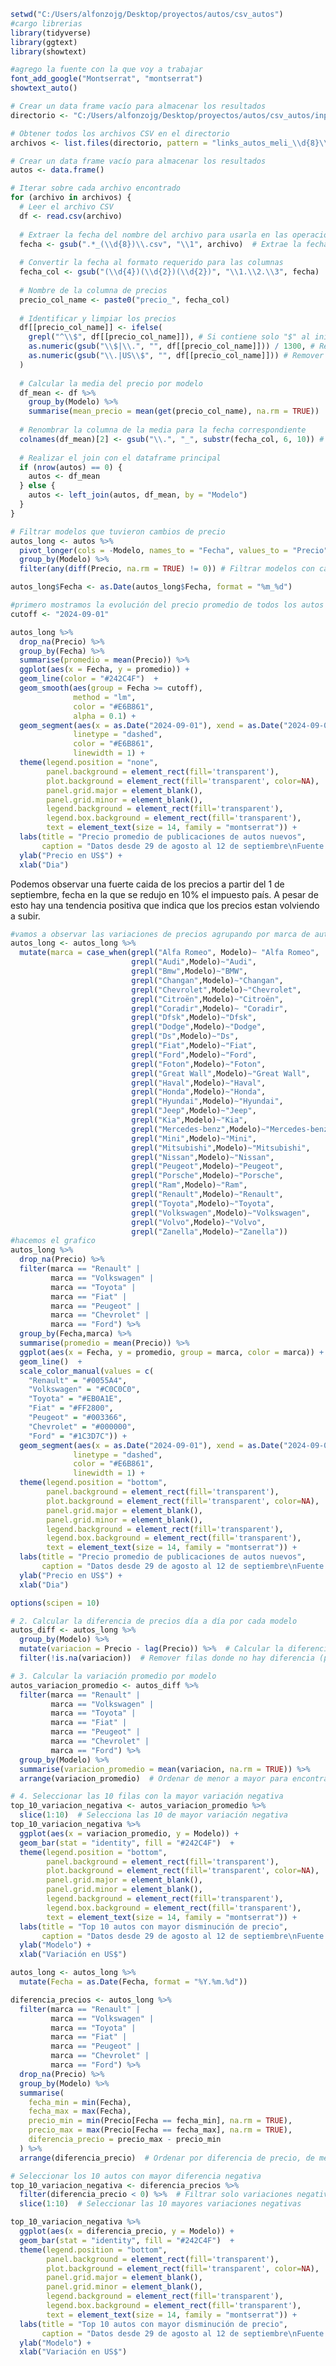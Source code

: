

```{r setup, include=FALSE}
setwd("C:/Users/alfonzojg/Desktop/proyectos/autos/csv_autos")
#cargo librerias
library(tidyverse)
library(ggtext)
library(showtext)
```
```{r}
#agrego la fuente con la que voy a trabajar
font_add_google("Montserrat", "montserrat")
showtext_auto()
```


```{r}
# Crear un data frame vacío para almacenar los resultados
directorio <- "C:/Users/alfonzojg/Desktop/proyectos/autos/csv_autos/input"

# Obtener todos los archivos CSV en el directorio
archivos <- list.files(directorio, pattern = "links_autos_meli_\\d{8}\\.csv", full.names = TRUE)

# Crear un data frame vacío para almacenar los resultados
autos <- data.frame()

# Iterar sobre cada archivo encontrado
for (archivo in archivos) {
  # Leer el archivo CSV
  df <- read.csv(archivo)
  
  # Extraer la fecha del nombre del archivo para usarla en las operaciones
  fecha <- gsub(".*_(\\d{8})\\.csv", "\\1", archivo)  # Extrae la fecha en formato YYYYMMDD
  
  # Convertir la fecha al formato requerido para las columnas
  fecha_col <- gsub("(\\d{4})(\\d{2})(\\d{2})", "\\1.\\2.\\3", fecha)
  
  # Nombre de la columna de precios
  precio_col_name <- paste0("precio_", fecha_col)
  
  # Identificar y limpiar los precios
  df[[precio_col_name]] <- ifelse(
    grepl("^\\$", df[[precio_col_name]]), # Si contiene solo "$" al inicio
    as.numeric(gsub("\\$|\\.", "", df[[precio_col_name]])) / 1300, # Remover símbolo "$" y dividir por 1300
    as.numeric(gsub("\\.|US\\$", "", df[[precio_col_name]])) # Remover "." y "US$"
  )
  
  # Calcular la media del precio por modelo
  df_mean <- df %>%
    group_by(Modelo) %>%
    summarise(mean_precio = mean(get(precio_col_name), na.rm = TRUE))
  
  # Renombrar la columna de la media para la fecha correspondiente
  colnames(df_mean)[2] <- gsub("\\.", "_", substr(fecha_col, 6, 10)) # Cambia la fecha a "MM_DD"
  
  # Realizar el join con el dataframe principal
  if (nrow(autos) == 0) {
    autos <- df_mean
  } else {
    autos <- left_join(autos, df_mean, by = "Modelo")
  }
}
```

```{r}
# Filtrar modelos que tuvieron cambios de precio
autos_long <- autos %>%
  pivot_longer(cols = -Modelo, names_to = "Fecha", values_to = "Precio") %>%
  group_by(Modelo) %>%
  filter(any(diff(Precio, na.rm = TRUE) != 0)) # Filtrar modelos con cambios en los precios

autos_long$Fecha <- as.Date(autos_long$Fecha, format = "%m_%d")
```

```{r}
#primero mostramos la evolución del precio promedio de todos los autos que tuvieron variaciones en los ultimos dias y agregamos lineas de tendencia
cutoff <- "2024-09-01"

autos_long %>%
  drop_na(Precio) %>%
  group_by(Fecha) %>%
  summarise(promedio = mean(Precio)) %>%
  ggplot(aes(x = Fecha, y = promedio)) +
  geom_line(color = "#242C4F")  +
  geom_smooth(aes(group = Fecha >= cutoff), 
              method = "lm",
              color = "#E6B861",
              alpha = 0.1) + 
  geom_segment(aes(x = as.Date("2024-09-01"), xend = as.Date("2024-09-01"), y = 30000, yend = 40000), 
              linetype = "dashed",
              color = "#E6B861",
              linewidth = 1) +
  theme(legend.position = "none", 
        panel.background = element_rect(fill='transparent'), 
        plot.background = element_rect(fill='transparent', color=NA), 
        panel.grid.major = element_blank(), 
        panel.grid.minor = element_blank(), 
        legend.background = element_rect(fill='transparent'),
        legend.box.background = element_rect(fill='transparent'),
        text = element_text(size = 14, family = "montserrat")) + 
  labs(title = "Precio promedio de publicaciones de autos nuevos",
       caption = "Datos desde 29 de agosto al 12 de septiembre\nFuente: Elaboración propia en base a datos obtenidos de MercadoLibre") +
  ylab("Precio en US$") +
  xlab("Dia")
```
Podemos observar una fuerte caida de los precios a partir del 1 de septiembre, fecha en la que se redujo en 10% el impuesto país. A pesar de esto hay una tendencia positiva que indica que los precios estan volviendo a subir.
```{r}
#vamos a observar las variaciones de precios agrupando por marca de auto, para eso primero creamos una columna de marca que nos permitira agrupar adecuadamente
autos_long <- autos_long %>%
  mutate(marca = case_when(grepl("Alfa Romeo", Modelo)~ "Alfa Romeo",
                           grepl("Audi",Modelo)~"Audi",
                           grepl("Bmw",Modelo)~"BMW",
                           grepl("Changan",Modelo)~"Changan",
                           grepl("Chevrolet",Modelo)~"Chevrolet",
                           grepl("Citroën",Modelo)~"Citroën",
                           grepl("Coradir",Modelo)~ "Coradir",
                           grepl("Dfsk",Modelo)~"Dfsk",
                           grepl("Dodge",Modelo)~"Dodge",
                           grepl("Ds",Modelo)~"Ds",
                           grepl("Fiat",Modelo)~"Fiat",
                           grepl("Ford",Modelo)~"Ford",
                           grepl("Foton",Modelo)~"Foton",
                           grepl("Great Wall",Modelo)~"Great Wall",
                           grepl("Haval",Modelo)~"Haval",
                           grepl("Honda",Modelo)~"Honda",
                           grepl("Hyundai",Modelo)~"Hyundai",
                           grepl("Jeep",Modelo)~"Jeep",
                           grepl("Kia",Modelo)~"Kia",
                           grepl("Mercedes-benz",Modelo)~"Mercedes-benz",
                           grepl("Mini",Modelo)~"Mini",
                           grepl("Mitsubishi",Modelo)~"Mitsubishi",
                           grepl("Nissan",Modelo)~"Nissan",
                           grepl("Peugeot",Modelo)~"Peugeot",
                           grepl("Porsche",Modelo)~"Porsche",
                           grepl("Ram",Modelo)~"Ram",
                           grepl("Renault",Modelo)~"Renault",
                           grepl("Toyota",Modelo)~"Toyota",
                           grepl("Volkswagen",Modelo)~"Volkswagen",
                           grepl("Volvo",Modelo)~"Volvo",
                           grepl("Zanella",Modelo)~"Zanella"))
#hacemos el grafico
autos_long %>%
  drop_na(Precio) %>%
  filter(marca == "Renault" |
         marca == "Volkswagen" |
         marca == "Toyota" |
         marca == "Fiat" |
         marca == "Peugeot" |
         marca == "Chevrolet" |
         marca == "Ford") %>%
  group_by(Fecha,marca) %>%
  summarise(promedio = mean(Precio)) %>%
  ggplot(aes(x = Fecha, y = promedio, group = marca, color = marca)) +
  geom_line()  +
  scale_color_manual(values = c(
    "Renault" = "#0055A4",   
    "Volkswagen" = "#C0C0C0",     
    "Toyota" = "#EB0A1E", 
    "Fiat" = "#FF2800", 
    "Peugeot" = "#003366", 
    "Chevrolet" = "#000000", 
    "Ford" = "#1C3D7C")) +
  geom_segment(aes(x = as.Date("2024-09-01"), xend = as.Date("2024-09-01"), y = 15000, yend = 40000), 
              linetype = "dashed",
              color = "#E6B861",
              linewidth = 1) +
  theme(legend.position = "bottom", 
        panel.background = element_rect(fill='transparent'), 
        plot.background = element_rect(fill='transparent', color=NA), 
        panel.grid.major = element_blank(), 
        panel.grid.minor = element_blank(), 
        legend.background = element_rect(fill='transparent'),
        legend.box.background = element_rect(fill='transparent'),
        text = element_text(size = 14, family = "montserrat")) + 
  labs(title = "Precio promedio de publicaciones de autos nuevos",
       caption = "Datos desde 29 de agosto al 12 de septiembre\nFuente: Elaboración propia en base a datos obtenidos de MercadoLibre") +
  ylab("Precio en US$") +
  xlab("Dia")

options(scipen = 10)
```

```{r}
# 2. Calcular la diferencia de precios día a día por cada modelo
autos_diff <- autos_long %>%
  group_by(Modelo) %>%
  mutate(variacion = Precio - lag(Precio)) %>%  # Calcular la diferencia con el día anterior
  filter(!is.na(variacion))  # Remover filas donde no hay diferencia (primer día)

# 3. Calcular la variación promedio por modelo
autos_variacion_promedio <- autos_diff %>%
  filter(marca == "Renault" |
         marca == "Volkswagen" |
         marca == "Toyota" |
         marca == "Fiat" |
         marca == "Peugeot" |
         marca == "Chevrolet" |
         marca == "Ford") %>%
  group_by(Modelo) %>%
  summarise(variacion_promedio = mean(variacion, na.rm = TRUE)) %>%
  arrange(variacion_promedio)  # Ordenar de menor a mayor para encontrar las variaciones negativas más altas

# 4. Seleccionar las 10 filas con la mayor variación negativa
top_10_variacion_negativa <- autos_variacion_promedio %>%
  slice(1:10)  # Selecciona las 10 de mayor variación negativa
top_10_variacion_negativa %>%
  ggplot(aes(x = variacion_promedio, y = Modelo)) +
  geom_bar(stat = "identity", fill = "#242C4F")  +
  theme(legend.position = "bottom", 
        panel.background = element_rect(fill='transparent'), 
        plot.background = element_rect(fill='transparent', color=NA), 
        panel.grid.major = element_blank(), 
        panel.grid.minor = element_blank(), 
        legend.background = element_rect(fill='transparent'),
        legend.box.background = element_rect(fill='transparent'),
        text = element_text(size = 14, family = "montserrat")) + 
  labs(title = "Top 10 autos con mayor disminución de precio",
       caption = "Datos desde 29 de agosto al 12 de septiembre\nFuente: Elaboración propia en base a datos obtenidos de MercadoLibre") +
  ylab("Modelo") +
  xlab("Variación en US$")
```
```{r}
autos_long <- autos_long %>%
  mutate(Fecha = as.Date(Fecha, format = "%Y.%m.%d"))

diferencia_precios <- autos_long %>%
  filter(marca == "Renault" |
         marca == "Volkswagen" |
         marca == "Toyota" |
         marca == "Fiat" |
         marca == "Peugeot" |
         marca == "Chevrolet" |
         marca == "Ford") %>%
  drop_na(Precio) %>%
  group_by(Modelo) %>%
  summarise(
    fecha_min = min(Fecha),
    fecha_max = max(Fecha),
    precio_min = min(Precio[Fecha == fecha_min], na.rm = TRUE),
    precio_max = max(Precio[Fecha == fecha_max], na.rm = TRUE),
    diferencia_precio = precio_max - precio_min
  ) %>%
  arrange(diferencia_precio)  # Ordenar por diferencia de precio, de menor a mayor

# Seleccionar los 10 autos con mayor diferencia negativa
top_10_variacion_negativa <- diferencia_precios %>%
  filter(diferencia_precio < 0) %>%  # Filtrar solo variaciones negativas
  slice(1:10)  # Seleccionar las 10 mayores variaciones negativas

top_10_variacion_negativa %>%
  ggplot(aes(x = diferencia_precio, y = Modelo)) +
  geom_bar(stat = "identity", fill = "#242C4F")  +
  theme(legend.position = "bottom", 
        panel.background = element_rect(fill='transparent'), 
        plot.background = element_rect(fill='transparent', color=NA), 
        panel.grid.major = element_blank(), 
        panel.grid.minor = element_blank(), 
        legend.background = element_rect(fill='transparent'),
        legend.box.background = element_rect(fill='transparent'),
        text = element_text(size = 14, family = "montserrat")) + 
  labs(title = "Top 10 autos con mayor disminución de precio",
       caption = "Datos desde 29 de agosto al 12 de septiembre\nFuente: Elaboración propia en base a datos obtenidos de MercadoLibre") +
  ylab("Modelo") +
  xlab("Variación en US$")
```

